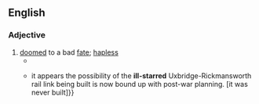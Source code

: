 ==English==

===Adjective===
{{en-adj|head=[[ill]]-[[starred]]}}

# [[doomed]] to a bad [[fate]]; [[hapless]]
#* {{RQ:Landon Francesca Carrara|page=94|volume=II|text="Do not name it!" answered he, passionately. "God forgive me! I cannot yet bear its name. But for its '''ill-starred''' birth, Henriette might now be living. What is there in that unconscious infant to replace its mother?"}}
#* {{quote-journal|en|year=1945|month=January and February|author=H. Langford Lewis|title=The Uxbridge & Rickmansworth Railway|journal=Railway Magazine|page=8|text={{...}} it appears the possibility of the '''ill-starred''' Uxbridge-Rickmansworth rail link being built is now bound up with post-war planning. [it was never built]}}
#: {{syn|en|star-crossed}}